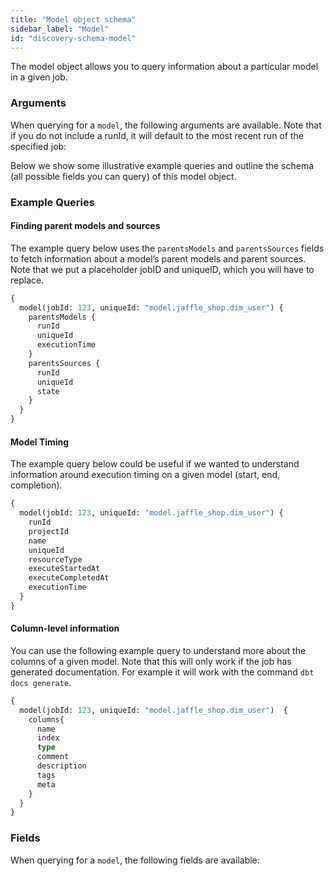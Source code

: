 ```yaml
---
title: "Model object schema"
sidebar_label: "Model"
id: "discovery-schema-model"
---
```



The model object allows you to query information about a particular model in a given job.

### Arguments

When querying for a `model`, the following arguments are available. Note that if you do not include a runId, it will default to the most recent run of the specified job:

<ArgsTable queryName="model" />

Below we show some illustrative example queries and outline the schema (all possible fields you can query) of this model object.

### Example Queries
#### Finding parent models and sources

The example query below uses the `parentsModels` and `parentsSources` fields to fetch information about a model’s parent models and parent sources. Note that we put a placeholder jobID and uniqueID, which you will have to replace.

```graphql
{
  model(jobId: 123, uniqueId: "model.jaffle_shop.dim_user") {
    parentsModels {
      runId
      uniqueId
      executionTime
    }
    parentsSources {
      runId
      uniqueId
      state
    }
  }
}
```

#### Model Timing

The example query below could be useful if we wanted to understand information around execution timing on a given model (start, end, completion).

```graphql
{
  model(jobId: 123, uniqueId: "model.jaffle_shop.dim_user") {
    runId
    projectId
    name
    uniqueId
    resourceType
    executeStartedAt
    executeCompletedAt
    executionTime
  }
}
```

#### Column-level information

You can use the following example query to understand more about the columns of a given model.  Note that this will only work if the job has generated documentation. For example it will work with the command `dbt docs generate`.

```graphql
{
  model(jobId: 123, uniqueId: "model.jaffle_shop.dim_user")  {
    columns{
      name
      index
      type
      comment
      description
      tags
      meta
    }
  }
}
```


### Fields
When querying for a `model`, the following fields are available:

<SchemaTable nodeName="ModelNode" />
